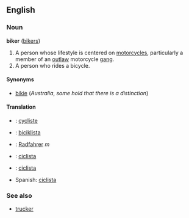 ==English==
===Noun===
'''biker''' ([[bikers]])

#A person whose lifestyle is centered on [[motorcycle]]s, particularly a member of an [[outlaw]] motorcycle [[gang]].
#A person who rides a bicycle.

====Synonyms====
*[[bikie]] (''Australia'', ''some hold that there is a distinction'')

====Translation====
*{{fr}}: [[cycliste]]
*{{hu}}: [[biciklista]]
*{{de}}: [[Radfahrer]] ''m''
*{{it}}: [[ciclista]]
*{{pt}}: [[ciclista]]
*Spanish: [[ciclista]]

===See also===
*[[trucker]]